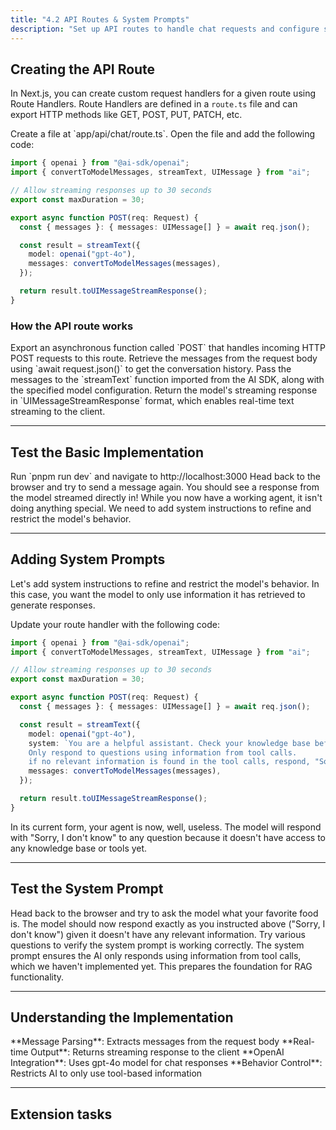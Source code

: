 ```yaml
---
title: "4.2 API Routes & System Prompts"
description: "Set up API routes to handle chat requests and configure system prompts for RAG behavior."
---
```



## Creating the API Route

In Next.js, you can create custom request handlers for a given route using Route Handlers. Route Handlers are defined in a `route.ts` file and can export HTTP methods like GET, POST, PUT, PATCH, etc.

<Steps>
  <Step title="Create the File">
    Create a file at `app/api/chat/route.ts`.
  </Step>
  <Step title="Add the Code">
    Open the file and add the following code:

```typescript app/api/chat/route.ts
import { openai } from "@ai-sdk/openai";
import { convertToModelMessages, streamText, UIMessage } from "ai";

// Allow streaming responses up to 30 seconds
export const maxDuration = 30;

export async function POST(req: Request) {
  const { messages }: { messages: UIMessage[] } = await req.json();

  const result = streamText({
    model: openai("gpt-4o"),
    messages: convertToModelMessages(messages),
  });

  return result.toUIMessageStreamResponse();
}
```

  </Step>
</Steps>

### How the API route works

<Steps>
  <Step title="Declare the POST Function">
    Export an asynchronous function called `POST` that handles incoming HTTP POST requests to this route.
  </Step>

<Step title="Extract Request Data">
  Retrieve the messages from the request body using `await request.json()` to
  get the conversation history.
</Step>

<Step title="Call AI SDK">
  Pass the messages to the `streamText` function imported from the AI SDK, along
  with the specified model configuration.
</Step>

  <Step title="Return Response">
    Return the model's streaming response in `UIMessageStreamResponse` format, which enables real-time text streaming to the client.
  </Step>
</Steps>

---

## Test the Basic Implementation

<Steps>
  <Step title="Start the Development Server">
    Run `pnpm run dev` and navigate to http://localhost:3000
  </Step>
  <Step title="Send a Test Message">
    Head back to the browser and try to send a message again. You should see a
    response from the model streamed directly in!
  </Step>
</Steps>

<Info>
  While you now have a working agent, it isn't doing anything special. We need
  to add system instructions to refine and restrict the model's behavior.
</Info>

---

## Adding System Prompts

Let's add system instructions to refine and restrict the model's behavior. In this case, you want the model to only use information it has retrieved to generate responses.

Update your route handler with the following code:

```typescript app/api/chat/route.ts highlight={12-14} lines
import { openai } from "@ai-sdk/openai";
import { convertToModelMessages, streamText, UIMessage } from "ai";

// Allow streaming responses up to 30 seconds
export const maxDuration = 30;

export async function POST(req: Request) {
  const { messages }: { messages: UIMessage[] } = await req.json();

  const result = streamText({
    model: openai("gpt-4o"),
    system: `You are a helpful assistant. Check your knowledge base before answering any questions.
    Only respond to questions using information from tool calls.
    if no relevant information is found in the tool calls, respond, "Sorry, I don't know."`,
    messages: convertToModelMessages(messages),
  });

  return result.toUIMessageStreamResponse();
}
```

<Warning>
  In its current form, your agent is now, well, useless. The model will respond
  with "Sorry, I don't know" to any question because it doesn't have access to
  any knowledge base or tools yet.
</Warning>

---

## Test the System Prompt

<Steps>
  <Step title="Ask a Question">
    Head back to the browser and try to ask the model what your favorite food
    is. The model should now respond exactly as you instructed above ("Sorry, I
    don't know") given it doesn't have any relevant information.
  </Step>
  <Step title="Test Different Queries">
    Try various questions to verify the system prompt is working correctly.
  </Step>
</Steps>

<Info>
  The system prompt ensures the AI only responds using information from tool
  calls, which we haven't implemented yet. This prepares the foundation for RAG
  functionality.
</Info>

---

## Understanding the Implementation

<Columns cols={2}>
  <Card title="Request Handling" icon="inbox">
    **Message Parsing**: Extracts messages from the request body
  </Card>
  <Card title="Streaming Response" icon="zap">
    **Real-time Output**: Returns streaming response to the client
  </Card>
</Columns>
<Columns cols={2}>
  <Card title="Model Configuration" icon="bot">
    **OpenAI Integration**: Uses gpt-4o model for chat responses
  </Card>
  <Card title="System Prompt" icon="settings">
    **Behavior Control**: Restricts AI to only use tool-based information
  </Card>
</Columns>

---

## Extension tasks

<AIPromptReflection
  cardTitle="API Route options"
  question="What is the purpose of the `maxDuration` variable in the API route and why is it important?"
  chatgptButtonText="Ask ChatGPT"
  claudeButtonText="Ask Claude"
/>

<AIPromptReflection
  cardTitle="API Route application"
  question="Show me code examples of using API routes in a production application deployed on Vercel for processing payments and connecting to a database."
  chatgptButtonText="Ask ChatGPT"
  claudeButtonText="Ask Claude"
/>
